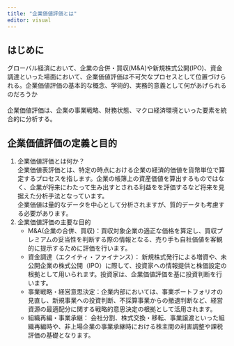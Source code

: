 ---
title: "企業価値評価とは"
editor: visual
---
## はじめに

グローバル経済において、企業の合併・買収(M&A)や新規株式公開(IPO)、資金調達といった場面において、企業価値評価は不可欠なプロセスとして位置づけられる。企業価値評価の基本的な概念、学術的、実務的意義として何があげられるのだろうか\
\
企業価値評価は、企業の事業戦略、財務状態、マクロ経済環境といった要素を統合的に分析する。

## 企業価値評価の定義と目的

1.  企業価値評価とは何か？\
    企業価値表評価とは、特定の時点における企業の経済的価値を貨幣単位で算定するプロセスを指します。企業の帳簿上の資産価値を算出するものではなく、企業が将来にわたって生み出すとされる利益をを評価するなど将来を見据えた分析手法となっています。\
    企業価値は量的なデータを中心として分析されますが、質的データも考慮する必要があります。
2.  企業価値評価の主要な目的\
    -   M&A(企業の合併、買収)：買収対象企業の適正な価格を算定し、買収プレミアムの妥当性を判断する際の情報となる、売り手も自社価値を客観的に提示するために評価を行います。
    -   資金調達（エクイティ・ファイナンス）： 新規株式発行による増資や、未公開企業の株式公開（IPO）に際して、投資家への情報提供と株価設定の根拠として用いられます。投資家は、企業価値評価を基に投資判断を行います。
    -   事業戦略・経営意思決定：企業内部においては、事業ポートフォリオの見直し、新規事業への投資判断、不採算事業からの撤退判断など、経営資源の最適配分に関する戦略的意思決定の根拠として活用されます。
    -   組織再編・事業承継： 会社分割、株式交換・移転、事業譲渡といった組織再編時や、非上場企業の事業承継時における株主間の利害調整や課税評価の基礎となります。
